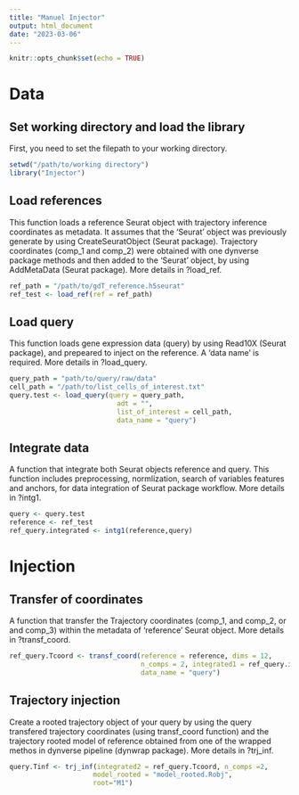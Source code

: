 ```yaml
---
title: "Manuel Injector"
output: html_document
date: "2023-03-06"
---
```


```r
knitr::opts_chunk$set(echo = TRUE)
```

# Data

## Set working directory and load the library

First, you need to set the filepath to your working directory.

```r
setwd("/path/to/working directory")
library("Injector")
```

## Load references
This function loads a reference Seurat object with trajectory inference coordinates as metadata. It assumes that the 'Seurat' object was previously generate by using CreateSeuratObject (Seurat package). Trajectory coordinates (comp_1 and comp_2) were obtained with one dynverse package methods and then added to the 'Seurat' object, by using AddMetaData (Seurat package). More details in ?load_ref.

```r
ref_path = "/path/to/gdT_reference.h5seurat"
ref_test <- load_ref(ref = ref_path)
```

## Load query 

This function loads gene expression data (query) by using Read10X (Seurat package), and prepeared to inject on the reference. A 'data name' is required. More details in ?load_query.

```r
query_path = "path/to/query/raw/data"
cell_path = "/path/to/list_cells_of_interest.txt"
query.test <- load_query(query = query_path,
                           adt = "",
                           list_of_interest = cell_path,
                           data_name = "query")
```

## Integrate data

A function that integrate both Seurat objects reference and query. This function includes preprocessing, normlization, search of variables features and anchors, for data integration of Seurat package workflow. More details in ?intg1.

```r
query <- query.test
reference <- ref_test
ref_query.integrated <- intg1(reference,query)
```

# Injection

## Transfer of coordinates

A function that transfer the Trajectory coordinates (comp_1, and comp_2, or and comp_3) within the metadata of 'reference' Seurat object. More details in ?transf_coord.

```r
ref_query.Tcoord <- transf_coord(reference = reference, dims = 12,
                                 n_comps = 2, integrated1 = ref_query.integrated,
                                 data_name = "query") 
```

## Trajectory injection

Create a rooted trajectory object of your query by using the query transfered trajectory coordinates (using transf_coord function) and the trajectory rooted model of reference obtained from one of the wrapped methos in dynverse pipeline (dynwrap package). More details in ?trj_inf.

```r
query.Tinf <- trj_inf(integrated2 = ref_query.Tcoord, n_comps =2,
                     model_rooted = "model_rooted.Robj",
                     root="M1")
```
